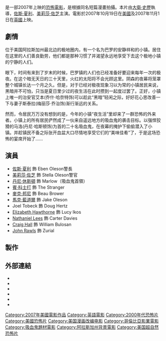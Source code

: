 {{noteTA
|T=zh-hk:屍城30夜;zh-cn:三十极夜;zh-tw:惡夜30;
|1=zh-hk:屍城30夜;zh-cn:三十极夜;zh-tw:惡夜30;
|2=zh-hk:佐斯·夏利;zh-tw:喬許·哈奈特;
|3=zh-hk:美莉莎·佐芝;zh-tw:梅莉莎·喬治;
|4=zh-hk:大衛·史歷;zh-tw:大衛·史萊德;
|5=zh-hk:森·溫美;zh-tw:山姆·雷米;
|6=zh-hk:賓·科士打;zh-tw:班·福斯特;
}}
{{Infobox Film
| name           = 惡夜30
| original_name  = ''30 Days of Night''
| cn_name        = 三十极夜
| hk_name        = 屍城30夜
| tw_name        = 惡夜30
| image          = <!-- 檔案不存在 30 Days of Night teaser poster.jpg ，可從英文維基百科取得 -->
| caption        = 
| director       = [[大衛·史歷|大衛·史歷]]
| producer       = [[山姆·雷米|山姆·雷米]]<br />[[德·阿當斯|德·阿當斯]]
| writer         = [[史提夫·尼爾斯|史提夫·尼爾斯]]
| screenplay     = {{Plainlist|
* [[史蒂夫·尼爾斯|史蒂夫·尼爾斯]]
* [[史都華·比提|史都華·比提]]
* [[布萊恩·尼爾森_(編劇)|布萊恩·尼爾森]]
}}
| starring       = [[佐斯·夏利|佐斯·夏利]]<br />[[美莉莎·佐芝|美莉莎·佐芝]]<br />[[丹尼·侯斯頓|丹尼·侯斯頓]]<br />[[賓·科士打_(演員)|賓·科士打]]<br />[[麥克·邦尼|麥克·邦尼]]<br />[[Mark_Rendall|Mark Rendall]]
| music          = 白賴仁·韋薩爾
| cinematography = Jo Willems
| editing        = Art Jones
| distributor    = [[哥倫比亞影業|哥倫比亞影業]]
| released       = {{USA}} 2007年10月19日 <br> {{HK}} 2007年11月29日 <br> {{ROC}} 2007年11月30日
| runtime        = 113 分鐘
| country        = {{USA}}
| language       = [[英語|英語]]
| budget         = $30,000,000[[美元|美元]]
| gross          = $102,254,137  (全球)
| 續集={{link-en|惡夜30：黑暗再臨|30 Days of Night: Dark Days}}
| website        = http://www.30daysofnight.com/
| amg_id         = 1:335403
| imdb_id        = 0389722
}}
{{作品名稱|name=''30 Days of Night''|hk=屍城30夜|tw=惡夜30|cn=三十极夜}}是一部2007年上映的[[恐怖電影|恐怖電影]]，是根據同名短篇漫畫拍攝。本片由[[大衛·史歷|大衛·史歷]]執導，[[佐斯·夏利|佐斯·夏利]]、[[美莉莎·佐芝|美莉莎·佐芝]]主演。電影於2007年10月19日在[[美國|美國]]及2007年11月1日在[[英國|英國]]上映。

== 劇情 ==
位于美国阿拉斯加州最北边的极地圈内，有一个名为巴罗的安静祥和的小镇。居住在这里的人们善良勤劳，他们都是那种习惯了并渴望永远地享受下去这个极地小镇的宁静的人们。

眼下，时间有来到了岁末的时候，巴罗镇的人们也已经准备好要迎来每年一次的极夜。在这个暗无天日的三十天里，火红的太阳将不会光顾这里。阴森的夜幕将笼罩整个城镇长达一个月之久。但是，对于已经对极夜现象习以为常的小镇居民来说，黑暗并不可怕，只当是夏日里少过的夜生活在此时攒到一起度过罢了。正好，小镇上唯一的治安官艾本(乔什·哈奈特饰)可以趁此“黑暗”轻闲之际，好好花心思改善一下与妻子斯泰拉(梅丽莎·乔治饰)渐行渐远的关系。

然而，令居民万万没有想到的是，今年的小镇“夜生活”里却来了一群恐怖的外来者。小镇上的所有居民俨然成了一伙来自遥远地方的吸血鬼的袭击目标。以强悍狡猾的马洛(丹尼·哈斯顿饰)为首的二十名吸血鬼，在夜幕的掩护下偷偷潜入了小镇。并趁镇民不备之际张开血盆大口尽情地享受它们的“美味佳肴”了，于是这场恐怖的宴席开始了……

== 演員 ==
* [[佐斯·夏利|佐斯·夏利]] 飾 Eben Oleson警長
* [[美莉莎·佐芝|美莉莎·佐芝]] 飾  Stella Oleson警官
* [[丹尼·休斯頓|丹尼·休斯頓]] 飾 Marlow（吸血鬼首領）
* [[賓·科士打_(演員)|賓·科士打]] 飾 The Stranger
* [[麥克·邦尼|麥克·邦尼]] 飾 Beau Brower
* [[馬克·藍道爾|馬克·藍道爾]] 飾 Jake Oleson
* Joel Tobeck 飾 Doug Hertz
* [[Elizabeth_Hawthorne|Elizabeth Hawthorne]] 飾 Lucy Ikos
* [[Nathaniel_Lees|Nathaniel Lees]] 飾 Carter Davies
* [[Craig_Hall|Craig Hall]] 飾 William Bulosan
* [[John_Rawls|John Rawls]] 飾 Zurial

== 製作 ==

== 外部連結 ==
* {{official|http://www.30daysofnight.com/}}
* {{imdb title|0389722|屍城30夜}}
* {{rotten-tomatoes|30_days_of_night|屍城30夜}}
* {{metacritic film|30daysofnight|屍城30夜}}
* {{mojo title|30daysofnight|屍城30夜}}
* {{Amg movie|335403|屍城30夜}}

{{start box}}
{{succession prize box|'''[[何必結婚|何必結婚]]'''|'''[[恐懼鬥室4|恐懼鬥室4]]'''|[[2007年全美週末票房冠軍|2007年全美週末票房冠軍]]|10月21日}}
{{end box}}

{{黑馬漫畫電影}}
{{山姆·雷米}}
{{DEFAULTSORT:30 Days of Night}}
[[Category:2007年美國電影作品|Category:2007年美國電影作品]]
[[Category:英語電影|Category:英語電影]]
[[Category:2000年代恐怖片|Category:2000年代恐怖片]]
[[Category:美國恐怖片|Category:美國恐怖片]]
[[Category:美国漫画改编电影|Category:美国漫画改编电影]]
[[Category:哥倫比亞影業電影|Category:哥倫比亞影業電影]]
[[Category:吸血鬼題材電影|Category:吸血鬼題材電影]]
[[Category:阿拉斯加州背景電影|Category:阿拉斯加州背景電影]]
[[Category:美国超自然恐怖片|Category:美国超自然恐怖片]]